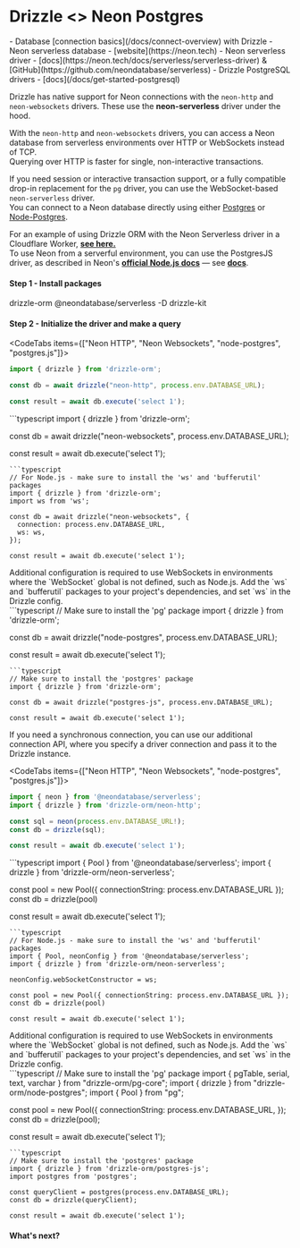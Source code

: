 
# Drizzle \<\> Neon Postgres
<Prerequisites>
- Database [connection basics](/docs/connect-overview) with Drizzle
- Neon serverless database - [website](https://neon.tech)
- Neon serverless driver - [docs](https://neon.tech/docs/serverless/serverless-driver) & [GitHub](https://github.com/neondatabase/serverless)
- Drizzle PostgreSQL drivers - [docs](/docs/get-started-postgresql)
</Prerequisites>

Drizzle has native support for Neon connections with the `neon-http` and `neon-websockets` drivers. These use the **neon-serverless** driver under the hood.  
  
With the `neon-http` and `neon-websockets` drivers, you can access a Neon database from serverless environments over HTTP or WebSockets instead of TCP.  
Querying over HTTP is faster for single, non-interactive transactions.  
  
If you need session or interactive transaction support, or a fully compatible drop-in replacement for the `pg` driver, you can use the WebSocket-based `neon-serverless` driver.  
You can connect to a Neon database directly using either [Postgres](/docs/get-started-postgresql#postgresjs) or [Node-Postgres](/docs/get-started-postgresql/#node-postgres).
  
For an example of using Drizzle ORM with the Neon Serverless driver in a Cloudflare Worker, **[see here.](http://driz.link/neon-cf-ex)**  
To use Neon from a serverful environment, you can use the PostgresJS driver, as described in Neon's **[official Node.js docs](https://neon.tech/docs/guides/node)** — see **[docs](#postgresjs)**.

#### Step 1 - Install packages
<Npm>
drizzle-orm @neondatabase/serverless
-D drizzle-kit
</Npm>

#### Step 2 - Initialize the driver and make a query
<CodeTabs items={["Neon HTTP", "Neon Websockets", "node-postgres", "postgres.js"]}>
```typescript
import { drizzle } from 'drizzle-orm';

const db = await drizzle("neon-http", process.env.DATABASE_URL);

const result = await db.execute('select 1');
```
<Section> 
```typescript 
import { drizzle } from 'drizzle-orm';

const db = await drizzle("neon-websockets", process.env.DATABASE_URL);

const result = await db.execute('select 1');
```
```typescript
// For Node.js - make sure to install the 'ws' and 'bufferutil' packages
import { drizzle } from 'drizzle-orm';
import ws from 'ws';

const db = await drizzle("neon-websockets", {
  connection: process.env.DATABASE_URL,
  ws: ws,
});

const result = await db.execute('select 1');
```
<Callout type="warning" emoji="⚙️"> 
Additional configuration is required to use WebSockets in environments where the `WebSocket` global is not defined, such as Node.js. 
Add the `ws` and `bufferutil` packages to your project's dependencies, and set `ws` in the Drizzle config. 
</Callout>
</Section> 
```typescript 
// Make sure to install the 'pg' package 
import { drizzle } from 'drizzle-orm';

const db = await drizzle("node-postgres", process.env.DATABASE_URL);
 
const result = await db.execute('select 1');
```
```typescript
// Make sure to install the 'postgres' package
import { drizzle } from 'drizzle-orm';

const db = await drizzle("postgres-js", process.env.DATABASE_URL);

const result = await db.execute('select 1');
```
</CodeTabs>

If you need a synchronous connection, you can use our additional connection API, 
where you specify a driver connection and pass it to the Drizzle instance.

<CodeTabs items={["Neon HTTP", "Neon Websockets", "node-postgres", "postgres.js"]}>
```typescript
import { neon } from '@neondatabase/serverless';
import { drizzle } from 'drizzle-orm/neon-http';

const sql = neon(process.env.DATABASE_URL!);
const db = drizzle(sql);

const result = await db.execute('select 1');
```
<Section> 
```typescript 
import { Pool } from '@neondatabase/serverless';
import { drizzle } from 'drizzle-orm/neon-serverless';

const pool = new Pool({ connectionString: process.env.DATABASE_URL });
const db = drizzle(pool)

const result = await db.execute('select 1');
```
```typescript
// For Node.js - make sure to install the 'ws' and 'bufferutil' packages
import { Pool, neonConfig } from '@neondatabase/serverless';
import { drizzle } from 'drizzle-orm/neon-serverless';

neonConfig.webSocketConstructor = ws;

const pool = new Pool({ connectionString: process.env.DATABASE_URL });
const db = drizzle(pool)

const result = await db.execute('select 1');
```
<Callout type="warning" emoji="⚙️"> 
Additional configuration is required to use WebSockets in environments where the `WebSocket` global is not defined, such as Node.js. 
Add the `ws` and `bufferutil` packages to your project's dependencies, and set `ws` in the Drizzle config. 
</Callout>
</Section> 
```typescript 
// Make sure to install the 'pg' package 
import { pgTable, serial, text, varchar } from "drizzle-orm/pg-core";
import { drizzle } from "drizzle-orm/node-postgres";
import { Pool } from "pg";

const pool = new Pool({
  connectionString: process.env.DATABASE_URL,
});
const db = drizzle(pool);
 
const result = await db.execute('select 1');
```
```typescript
// Make sure to install the 'postgres' package
import { drizzle } from 'drizzle-orm/postgres-js';
import postgres from 'postgres';

const queryClient = postgres(process.env.DATABASE_URL);
const db = drizzle(queryClient);

const result = await db.execute('select 1');
```
</CodeTabs>

#### What's next?

<WhatsNextPostgres/>
